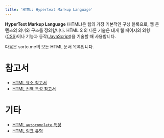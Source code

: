 ```yaml
---
title: 'HTML: Hypertext Markup Language'
---
```


**HyperText Markup Language** (HTML)은 웹의 가장 기본적인 구성 블록으로, 웹 콘텐츠의 의미와 구조를 정의합니다. HTML 외의 다른 기술은 대개 웹 페이지의 외형([CSS](./CSS))이나 기능과 동작([JavaScript](https://developer.mozilla.org/en-US/docs/Web/JavaScript))을 기술할 때 사용합니다.

다음은 sorto.me의 모든 HTML 문서 목록입니다.

# 참고서

- [HTML 요소 참고서](./HTML/Element)
- [HTML 전역 특성 참고서](./HTML/Global_attributes)

# 기타

- [HTML `autocomplete` 특성](./HTML/Attributes/autocomplete)
- [HTML 링크 유형](./HTML/Link_types)
